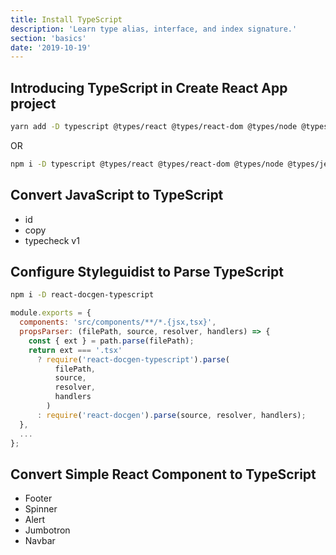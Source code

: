 ```yaml
---
title: Install TypeScript
description: 'Learn type alias, interface, and index signature.'
section: 'basics'
date: '2019-10-19'
---
```


## Introducing TypeScript in Create React App project

```bash
yarn add -D typescript @types/react @types/react-dom @types/node @types/jest
```

OR

```bash
npm i -D typescript @types/react @types/react-dom @types/node @types/jest
```

## Convert JavaScript to TypeScript

- id
- copy
- typecheck v1

## Configure Styleguidist to Parse TypeScript

```bash
npm i -D react-docgen-typescript
```

```js fileName=styleguide.config.js
module.exports = {
  components: 'src/components/**/*.{jsx,tsx}',
  propsParser: (filePath, source, resolver, handlers) => {
    const { ext } = path.parse(filePath);
    return ext === '.tsx'
      ? require('react-docgen-typescript').parse(
          filePath,
          source,
          resolver,
          handlers
        )
      : require('react-docgen').parse(source, resolver, handlers);
  },
  ...
};
```

## Convert Simple React Component to TypeScript

- Footer
- Spinner
- Alert
- Jumbotron
- Navbar
